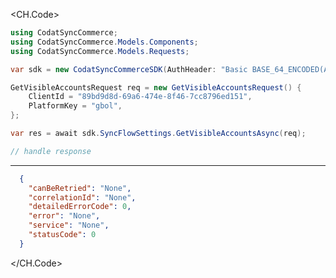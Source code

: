 
<CH.Code>
```csharp GetVisibleAccounts.cs
using CodatSyncCommerce;
using CodatSyncCommerce.Models.Components;
using CodatSyncCommerce.Models.Requests;

var sdk = new CodatSyncCommerceSDK(AuthHeader: "Basic BASE_64_ENCODED(API_KEY)");

GetVisibleAccountsRequest req = new GetVisibleAccountsRequest() {
    ClientId = "89bd9d8d-69a6-474e-8f46-7cc8796ed151",
    PlatformKey = "gbol",
};

var res = await sdk.SyncFlowSettings.GetVisibleAccountsAsync(req);

// handle response
```
---

```json Example Response
  {
    "canBeRetried": "None",
    "correlationId": "None",
    "detailedErrorCode": 0,
    "error": "None",
    "service": "None",
    "statusCode": 0
  }
```
</CH.Code>
